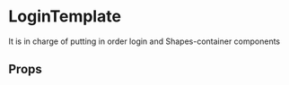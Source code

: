 
<Meta
  title='Components|Templates/LoginTemplate'
  component={LoginTemplate}
/>

# LoginTemplate
It is in charge of putting in order login and Shapes-container components

<Preview>
  <div className='preview1'>
    <ProviderMock>
      <LoginTemplate />
    </ProviderMock>
  </div>
</Preview>

## Props
<Props of={LoginTemplate} />

